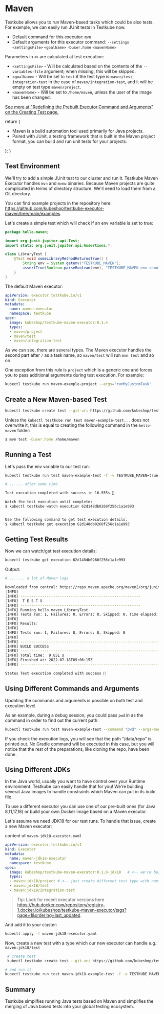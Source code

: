 
# Maven

<LegacyWarning />

Testkube allows you to run Maven-based tasks which could be also tests. For example, we can easily run JUnit tests in Testkube now.

* Default command for this executor: `mvn`
* Default arguments for this executor command: `--settings` `<settingsFile>` `<goalName>` `-Duser.home` `<mavenHome>`

Parameters in `<>` are calculated at test execution:

* `<settingsFile>` - Will be calculated based on the contents of the `--variables-file` argument; when missing, this will be skipped.
* `<goalName>` - Will be set to `test` if the test type is `maven/test`, `integration-test` in the case of `maven/integration-test`, and it will be empty on test type `maven/project`.
* `<mavenHome>` - Will be set to `/home/maven`, unless the user of the image has been changed.

[See more at "Redefining the Prebuilt Executor Command and Arguments" on the Creating Test page.](../articles/creating-tests.md#redefining-the-prebuilt-executor-command-and-arguments)

   return (
    <div>
      <Admonition type="info" icon="🎓" title="What is Maven?">
        <ul>
          <li>Maven is a build automation tool used primarily for Java projects.</li>
          <li>Paired with JUnit, a testing framework that is built in the Maven project format, you can build and run unit tests for your projects.</li>
        </ul>
      </Admonition>
    </div>
  );
}

<ExecutorInfo />

## Test Environment

We'll try to add a simple JUnit test to our cluster and run it. Testkube Maven Executor handles `mvn` and `mvnw` binaries.
Because Maven projects are quite complicated in terms of directory structure. We'll need to load them from a Git directory.

You can find example projects in the repository here: https://github.com/kubeshop/testkube-executor-maven/tree/main/examples.

Let's create a simple test which will check if an env variable is set to true: 
```java
package hello.maven;

import org.junit.jupiter.api.Test;
import static org.junit.jupiter.api.Assertions.*;

class LibraryTest {
    @Test void someLibraryMethodReturnsTrue() {
        String env = System.getenv("TESTKUBE_MAVEN");
        assertTrue(Boolean.parseBoolean(env), "TESTKUBE_MAVEN env should be true");
    }
}
```


The default Maven executor: 

```yaml
apiVersion: executor.testkube.io/v1
kind: Executor
metadata:
  name: maven-executor
  namespace: testkube
spec:
  image: kubeshop/testkube-maven-executor:0.1.4
  types:
  - maven/project
  - maven/test
  - maven/integration-test 
```

As we can see, there are several types. The Maven executor handles the second part after `/` as a task name, so `maven/test` will run `mvn test` and so on. 

One exception from this rule is `project` which is a generic one and forces you to pass additional arguments during test execution. For example:

```bash
kubectl testkube run maven-example-project --args='runMyCustomTask' 
```


## Create a New Maven-based Test

```bash
kubectl testkube create test --git-uri https://github.com/kubeshop/testkube-executor-maven.git --git-path examples/hello-maven --type maven/test --name maven-example-test --git-branch main
```

Unless the `kubectl testkube run test maven-example-test...` does not overwrite it, this is equal to creating the following command in the `hello-maven` folder:

```sh
$ mvn test -Duser.home /home/maven 
```

## Running a Test

Let's pass the env variable to our test run:

```bash
kubectl testkube run test maven-example-test -f -v TESTKUBE_MAVEN=true

# ...... after some time

Test execution completed with success in 16.555s 🥇

Watch the test execution until complete:
$ kubectl testkube watch execution 62d148db0260f256c1a1e993


Use the following command to get test execution details:
$ kubectl testkube get execution 62d148db0260f256c1a1e993
```

## Getting Test Results

Now we can watch/get test execution details:

```bash
kubectl testkube get execution 62d148db0260f256c1a1e993
```

Output:

```bash
# ....... a lot of Maven logs

Downloaded from central: https://repo.maven.apache.org/maven2/org/junit/platform/junit-platform-launcher/1.7.2/junit-platform-launcher-1.7.2.pom (3.0 kB at 121 kB/s)
[INFO] 
[INFO] -------------------------------------------------------
[INFO]  T E S T S
[INFO] -------------------------------------------------------
[INFO] Running hello.maven.LibraryTest
[INFO] Tests run: 1, Failures: 0, Errors: 0, Skipped: 0, Time elapsed: 0.052 s - in hello.maven.LibraryTest
[INFO] 
[INFO] Results:
[INFO] 
[INFO] Tests run: 1, Failures: 0, Errors: 0, Skipped: 0
[INFO] 
[INFO] ------------------------------------------------------------------------
[INFO] BUILD SUCCESS
[INFO] ------------------------------------------------------------------------
[INFO] Total time:  9.851 s
[INFO] Finished at: 2022-07-18T09:06:15Z
[INFO] ------------------------------------------------------------------------

Status Test execution completed with success 🥇
```

## Using Different Commands and Arguments

Updating the commands and arguments is possible on both test and execution level.

As an example, during a debug session, you could pass `pwd` in as the command in order to find out the current path:

```sh
kubectl testkube run test maven-example-test --command "pwd" --args-mode "override" --args "-L"
```

If you check the execution logs, you will see that the path "/data/repo" is printed out. No Gradle command will be executed in this case, but you will notice that the rest of the preparations, like cloning the repo, have been done.

## Using Different JDKs 

In the Java world, usually you want to have control over your Runtime environment. Testkube can easily handle that for you! 
We're building several Java images to handle constraints which Maven can put in its build file.

To use a different executor you can use one of our pre-built ones (for Java 8,11,17,18) or build your own Docker image based on a Maven executor.

Let's assume we need JDK18 for our test runs. To handle that issue, create a new Maven executor:

content of `maven-jdk18-executor.yaml`
```yaml
apiVersion: executor.testkube.io/v1
kind: Executor
metadata:
  name: maven-jdk18-executor
  namespace: testkube
spec:
  image: kubeshop/testkube-maven-executor:0.1.0-jdk18   # <-- we're building jdk
  types:
  - maven:jdk18/project # <-- just create different test type with naming convention "framework:version/type"
  - maven:jdk18/test
  - maven:jdk18/integration-test 
```

> Tip: Look for recent executor versions here https://hub.docker.com/repository/registry-1.docker.io/kubeshop/testkube-maven-executor/tags?page=1&ordering=last_updated.


And add it to your cluster: 
```bash
kubectl apply -f maven-jdk18-executor.yaml 
```

Now, create a new test with a type which our new executor can handle e.g.: `maven:jdk18/test`

```bash 
 # create test
 kubectl testkube create test --git-uri https://github.com/kubeshop/testkube-executor-maven.git --git-path examples/hello-maven-jdk18 --type maven:jdk18/test --name maven-jdk18-example-test --git-branch main

# and run it
kubectl testkube run test maven-jdk18-example-test -f -v TESTKUBE_MAVEN=true
```


## Summary

Testkube simplifies running Java tests based on Maven and simplifies the merging of Java based tests into your global testing ecosystem.
